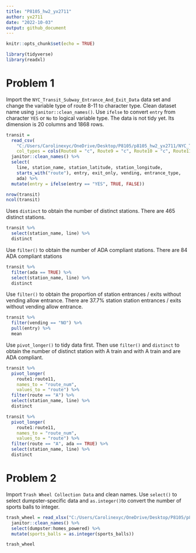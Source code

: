 ```yaml
---
title: "P8105_hw2_yx2711"
author: yx2711
date: "2022-10-03"
output: github_document
---
```


```r
knitr::opts_chunk$set(echo = TRUE)

library(tidyverse)
library(readxl)
```


# Problem 1

Import the `NYC_Transit_Subway_Entrance_And_Exit_Data` data set and change the variable type of route 8-11 to character type. Clean dataset name using `janitor::clean_names()`. Use `ifelse` to convert `entry` from character `YES` or `No` to logical variable type. 
The data is not tidy yet. Its dimension is 20 columns and 1868 rows.

```r
transit = 
  read_csv(
    "C:/Users/Carolinexyc/OneDrive/Desktop/P8105/p8105_hw2_yx2711/NYC_Transit_Subway_Entrance_And_Exit_Data.csv",
    col_types = cols(Route8 = "c", Route9 = "c", Route10 = "c", Route11 = "c")) %>% 
  janitor::clean_names() %>% 
  select(
    line, station_name, station_latitude, station_longitude, 
    starts_with("route"), entry, exit_only, vending, entrance_type, 
    ada) %>% 
  mutate(entry = ifelse(entry == "YES", TRUE, FALSE))

nrow(transit)
ncol(transit)
```

Uses `distinct` to obtain the number of distinct stations. There are 465 distinct stations.

```r
transit %>% 
  select(station_name, line) %>% 
  distinct
```

Use `filter()` to obtain the number of ADA compliant stations. There are 84 ADA compliant stations 

```r
transit %>% 
  filter(ada == TRUE) %>% 
  select(station_name, line) %>% 
  distinct
```

Use `filter()` to obtain the proportion of station entrances / exits without vending allow entrance. There are 37.7% station station entrances / exits without vending allow entrance.

```r
transit %>% 
  filter(vending == "NO") %>% 
  pull(entry) %>% 
  mean
```

Use `pivot_longer()` to tidy data first. Then use `filter()` and `distinct` to obtain the number of distinct station with A train and with A train and are ADA compliant.

```r
transit %>% 
  pivot_longer(
    route1:route11,
    names_to = "route_num",
    values_to = "route") %>% 
  filter(route == "A") %>% 
  select(station_name, line) %>% 
  distinct

transit %>% 
  pivot_longer(
    route1:route11,
    names_to = "route_num",
    values_to = "route") %>% 
  filter(route == "A", ada == TRUE) %>% 
  select(station_name, line) %>% 
  distinct
```


# Problem 2

Import `Trash Wheel Collection Data` and clean names. 
Use `select()` to select dumpster-specific data and `as.integer()`to convert the number of sports balls to integer.
```r
trash_wheel = read_xlsx("C:/Users/Carolinexyc/OneDrive/Desktop/P8105/p8105_hw2_yx2711/Trash Wheel Collection Data.xlsx", sheet = 1) %>% 
  janitor::clean_names() %>% 
  select(dumpster:homes_powered) %>% 
  mutate(sports_balls = as.integer(sports_balls))

trash_wheel
```



